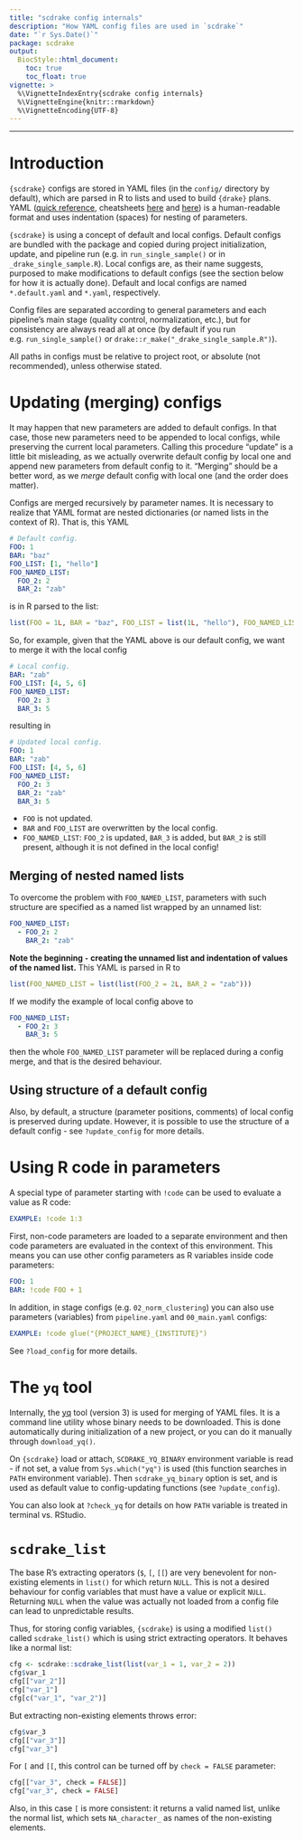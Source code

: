 ```yaml
---
title: "scdrake config internals"
description: "How YAML config files are used in `scdrake`"
date: "`r Sys.Date()`"
package: scdrake
output:
  BiocStyle::html_document:
    toc: true
    toc_float: true
vignette: >
  %\VignetteIndexEntry{scdrake config internals}
  %\VignetteEngine{knitr::rmarkdown}
  %\VignetteEncoding{UTF-8}
---
```


***

# Introduction

`{scdrake}` configs are stored in YAML files (in the `config/` directory by default), which are parsed in R to lists
and used to build `{drake}` plans.
YAML ([quick reference](https://docs.ansible.com/ansible/latest/reference_appendices/YAMLSyntax.html),
cheatsheets [here](https://lzone.de/cheat-sheet/YAML) and [here](https://learnxinyminutes.com/docs/yaml/))
is a human-readable format and uses indentation (spaces) for nesting of parameters.

`{scdrake}` is using a concept of default and local configs. Default configs are bundled with the package and copied
during project initialization, update, and pipeline run (e.g. in `run_single_sample()` or in `_drake_single_sample.R`).
Local configs are, as their name suggests, purposed to make modifications to default configs
(see the section below for how it is actually done).
Default and local configs are named `*.default.yaml` and `*.yaml`, respectively.

Config files are separated according to general parameters and each pipeline's main stage
(quality control, normalization, etc.), but for consistency are always read all at once
(by default if you run e.g. `run_single_sample()` or `drake::r_make("_drake_single_sample.R")`).

All paths in configs must be relative to project root, or absolute (not recommended), unless otherwise stated.

# Updating (merging) configs

It may happen that new parameters are added to default configs. In that case, those new parameters need to be appended
to local configs, while preserving the current local parameters. Calling this procedure "update" is a little bit misleading,
as we actually overwrite default config by local one and append new parameters from default config to it.
"Merging" should be a better word, as we *merge* default config with local one (and the order does matter).

Configs are merged recursively by parameter names. It is necessary to realize that YAML format are nested dictionaries
(or named lists in the context of R). That is, this YAML

```yaml
# Default config.
FOO: 1
BAR: "baz"
FOO_LIST: [1, "hello"]
FOO_NAMED_LIST:
  FOO_2: 2
  BAR_2: "zab"
```

is in R parsed to the list:

```r
list(FOO = 1L, BAR = "baz", FOO_LIST = list(1L, "hello"), FOO_NAMED_LIST = list(FOO_2 = 2L, BAR_2 = "zab"))
```

So, for example, given that the YAML above is our default config, we want to merge it with the local config

```yaml
# Local config.
BAR: "zab"
FOO_LIST: [4, 5, 6]
FOO_NAMED_LIST:
  FOO_2: 3
  BAR_3: 5
```

resulting in

```yaml
# Updated local config.
FOO: 1
BAR: "zab"
FOO_LIST: [4, 5, 6]
FOO_NAMED_LIST:
  FOO_2: 3
  BAR_2: "zab"
  BAR_3: 5
```

- `FOO` is not updated.
- `BAR` and `FOO_LIST` are overwritten by the local config.
- `FOO_NAMED_LIST`: `FOO_2` is updated, `BAR_3` is added, but `BAR_2` is still present, although it is not defined
  in the local config!

## Merging of nested named lists

To overcome the problem with `FOO_NAMED_LIST`, parameters with such structure are specified as a named list wrapped
by an unnamed list:

```yaml
FOO_NAMED_LIST:
  - FOO_2: 2
    BAR_2: "zab"
```

**Note the beginning `-` creating the unnamed list and indentation of values of the named list.**
This YAML is parsed in R to

```r
list(FOO_NAMED_LIST = list(list(FOO_2 = 2L, BAR_2 = "zab")))
```

If we modify the example of local config above to

```yaml
FOO_NAMED_LIST:
  - FOO_2: 3
    BAR_3: 5
```

then the whole `FOO_NAMED_LIST` parameter will be replaced during a config merge, and that is the desired behaviour.

## Using structure of a default config

Also, by default, a structure (parameter positions, comments) of local config is preserved during update.
However, it is possible to use the structure of a default config - see `?update_config` for more details.

# Using R code in parameters

A special type of parameter starting with `!code` can be used to evaluate a value as R code:

```yaml
EXAMPLE: !code 1:3
```

First, non-code parameters are loaded to a separate environment and then code parameters are evaluated in the
context of this environment. This means you can use other config parameters as R variables inside code parameters:

```yaml
FOO: 1
BAR: !code FOO + 1
```

In addition, in stage configs (e.g. `02_norm_clustering`) you can also use parameters (variables) from `pipeline.yaml`
and `00_main.yaml` configs:

```yaml
EXAMPLE: !code glue("{PROJECT_NAME}_{INSTITUTE}")
```

See `?load_config` for more details.

# The `yq` tool

Internally, the [yq](https://github.com/mikefarah/yq) tool (version 3) is used for merging of YAML files.
It is a command line utility whose binary needs to be downloaded. This is done automatically during initialization of
a new project, or you can do it manually through `download_yq()`.

On `{scdrake}` load or attach, `SCDRAKE_YQ_BINARY` environment variable is read - if not set,
a value from `Sys.which("yq")` is used (this function searches in `PATH` environment variable).
Then `scdrake_yq_binary` option is set, and is used as default value to config-updating functions (see `?update_config`).

You can also look at `?check_yq` for details on how `PATH` variable is treated in terminal vs. RStudio.

# `scdrake_list`

The base R's extracting operators (`$`, `[`, `[[`) are very benevolent for non-existing elements in `list()`
for which return `NULL`. This is not a desired behaviour for config variables that must have a value or explicit
`NULL`. Returning `NULL` when the value was actually not loaded from a config file can lead to unpredictable results.

Thus, for storing config variables, `{scdrake}` is using a modified `list()` called `scdrake_list()`
which is using strict extracting operators. It behaves like a normal list:

```r
cfg <- scdrake::scdrake_list(list(var_1 = 1, var_2 = 2))
cfg$var_1
cfg[["var_2"]]
cfg["var_1"]
cfg[c("var_1", "var_2")]
```

But extracting non-existing elements throws error:

```r
cfg$var_3
cfg[["var_3"]]
cfg["var_3"]
```

For `[` and `[[`, this control can be turned off by `check = FALSE` parameter:

```r
cfg[["var_3", check = FALSE]]
cfg["var_3", check = FALSE]
```

Also, in this case `[` is more consistent: it returns a valid named list, unlike the normal list, which sets
`NA_character_` as names of the non-existing elements.
